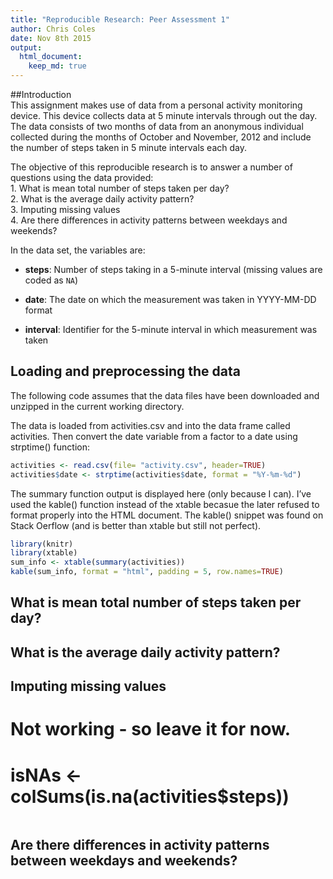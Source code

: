 ```yaml
---
title: "Reproducible Research: Peer Assessment 1"
author: Chris Coles
date: Nov 8th 2015
output: 
  html_document:
    keep_md: true
---
```

##Introduction  
This assignment makes use of data from a personal activity monitoring
device. This device collects data at 5 minute intervals through out the
day. The data consists of two months of data from an anonymous
individual collected during the months of October and November, 2012
and include the number of steps taken in 5 minute intervals each day.

The objective of this reproducible research is to answer a number of questions using the data provided:  
1. What is mean total number of steps taken per day?  
2. What is the average daily activity pattern?  
3. Imputing missing values  
4. Are there differences in activity patterns between weekdays and weekends?  

In the data set, the variables are:

* **steps**: Number of steps taking in a 5-minute interval (missing
    values are coded as `NA`)

* **date**: The date on which the measurement was taken in YYYY-MM-DD
    format

* **interval**: Identifier for the 5-minute interval in which
    measurement was taken


## Loading and preprocessing the data
The following code assumes that the data files have been downloaded and unzipped in the current working directory.

The data is loaded from activities.csv and into the data frame called activities. Then convert the date variable from a factor to a date using strptime() function:

```r
activities <- read.csv(file= "activity.csv", header=TRUE)
activities$date <- strptime(activities$date, format = "%Y-%m-%d")

```

The summary function output is displayed here (only because I can). I've used the kable() function instead of the xtable becasue the later refused to format properly into the HTML document. The kable() snippet was found on Stack Oerflow (and is better than xtable but still not perfect).

```r
library(knitr)
library(xtable)
sum_info <- xtable(summary(activities))
kable(sum_info, format = "html", padding = 5, row.names=TRUE)

```


## What is mean total number of steps taken per day?





## What is the average daily activity pattern?



## Imputing missing values
# Not working - so leave it for now.
# isNAs <- colSums(is.na(activities$steps))

```r


```


## Are there differences in activity patterns between weekdays and weekends?
